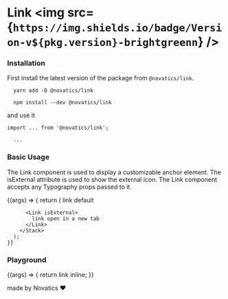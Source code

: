

<Meta title="Components/Link" component={Link} />

# Link <img src={`https://img.shields.io/badge/Version-v${pkg.version}-brightgreenn`} />

### Installation

First install the latest version of the package from `@novatics/link`.

```shell
  yarn add -D @novatics/link
```

```shell
  npm install --dev @novatics/link
```

and use it

```tsx
import ... from '@novatics/link';

  ...

```

### Basic Usage

The Link component is used to display a customizable anchor element. The isExternal attribute is
used to show the external icon. The Link component accepts any Typography props passed to it.

<Canvas>
  <Story name="Basic Usage">
    {(args) => {
      return (
        <Stack spacing={2} direction={"row"}>
          <Link>
            link default
          </Link>

          <Link isExternal>
            link open in a new tab
          </Link>
        </Stack>
      );
    }}

  </Story>
</Canvas>

### Playground

<Canvas>
  <Story name="Playground">
    {(args) => {
      return <Link {...args}>link inline</Link>;
    }}
  </Story>
</Canvas>

made by Novatics ❤
